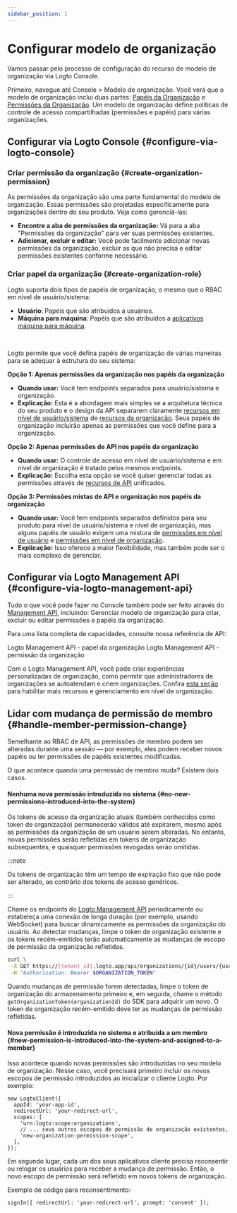 ```yaml
---
sidebar_position: 1
---
```


# Configurar modelo de organização

Vamos passar pelo processo de configuração do recurso de modelo de organização via Logto Console.

Primeiro, navegue até <CloudLink to="/organization-template">Console > Modelo de organização</CloudLink>. Você verá que o modelo de organização inclui duas partes: [Papéis da Organização](/authorization/organization-template#organization-role) e [Permissões da Organização](/authorization/organization-template#organization-permission). Um modelo de organização define políticas de controle de acesso compartilhadas (permissões e papéis) para várias organizações.

## Configurar via Logto Console \{#configure-via-logto-console}

### Criar permissão da organização \{#create-organization-permission}

As permissões da organização são uma parte fundamental do modelo de organização. Essas permissões são projetadas especificamente para organizações dentro do seu produto. Veja como gerenciá-las:

- **Encontre a aba de permissões da organização:** Vá para a aba "Permissões da organização" para ver suas permissões existentes.
- **Adicionar, excluir e editar:** Você pode facilmente adicionar novas permissões da organização, excluir as que não precisa e editar permissões existentes conforme necessário.

### Criar papel da organização \{#create-organization-role}

Logto suporta dois tipos de papéis de organização, o mesmo que o RBAC em nível de usuário/sistema:

- **Usuário**: Papéis que são atribuídos a usuários.
- **Máquina para máquina**: Papéis que são atribuídos a [aplicativos máquina para máquina](/quick-starts/m2m).

<br />

Logto permite que você defina papéis de organização de várias maneiras para se adequar à estrutura do seu sistema:

**Opção 1: Apenas permissões da organização nos papéis da organização**

- **Quando usar:** Você tem endpoints separados para usuário/sistema e organização.
- **Explicação:** Esta é a abordagem mais simples se a arquitetura técnica do seu produto e o design da API separarem claramente [recursos em nível de usuário/sistema](/authorization/role-based-access-control#permissionsscopes) de [recursos da organização](/authorization/organization-template#organization-permission). Seus papéis de organização incluirão apenas as permissões que você define para a organização.

**Opção 2: Apenas permissões de API nos papéis da organização**

- **Quando usar:** O controle de acesso em nível de usuário/sistema e em nível de organização é tratado pelos mesmos endpoints.
- **Explicação:** Escolha esta opção se você quiser gerenciar todas as permissões através de [recursos de API](/authorization/api-resources) unificados.

**Opção 3: Permissões mistas de API e organização nos papéis da organização**

- **Quando usar:** Você tem endpoints separados definidos para seu produto para nível de usuário/sistema e nível de organização, mas alguns papéis de usuário exigem uma mistura de [permissões em nível de usuário](/authorization/role-based-access-control#permissionsscopes) e [permissões em nível de organização](/authorization/organization-template#organization-permission).
- **Explicação:** Isso oferece a maior flexibilidade, mas também pode ser o mais complexo de gerenciar.

## Configurar via Logto Management API \{#configure-via-logto-management-api}

Tudo o que você pode fazer no Console também pode ser feito através do [Management API](/integrate-logto/interact-with-management-api), incluindo: Gerenciar modelo de organização para criar, excluir ou editar permissões e papéis da organização.

Para uma lista completa de capacidades, consulte nossa referência de API:

<Url href="https://openapi.logto.io/operation/operation-updateorganizationrole">
  Logto Management API - papel da organização
</Url>

<Url href="https://openapi.logto.io/operation/operation-listorganizationscopes">
  Logto Management API - permissão da organização
</Url>

Com o Logto Management API, você pode criar experiências personalizadas de organização, como permitir que administradores de organizações se autoatendam e criem organizações. Confira [esta seção](/end-user-flows/organization-experience/) para habilitar mais recursos e gerenciamento em nível de organização.

## Lidar com mudança de permissão de membro \{#handle-member-permission-change}

Semelhante ao RBAC de API, as permissões de membro podem ser alteradas durante uma sessão — por exemplo, eles podem receber novos papéis ou ter permissões de papéis existentes modificadas.

O que acontece quando uma permissão de membro muda? Existem dois casos.

#### Nenhuma nova permissão introduzida no sistema \{#no-new-permissions-introduced-into-the-system}

Os tokens de acesso da organização atuais (também conhecidos como token de organização) permanecerão válidos até expirarem, mesmo após as permissões da organização de um usuário serem alteradas. No entanto, novas permissões serão refletidas em tokens de organização subsequentes, e quaisquer permissões revogadas serão omitidas.

:::note

Os tokens de organização têm um tempo de expiração fixo que não pode ser alterado, ao contrário dos tokens de acesso genéricos.

:::

Chame os endpoints do [Logto Management API](/integrate-logto/interact-with-management-api/) periodicamente ou estabeleça uma conexão de longa duração (por exemplo, usando WebSocket) para buscar dinamicamente as permissões da organização do usuário. Ao detectar mudanças, limpe o token de organização existente e os tokens recém-emitidos terão automaticamente as mudanças de escopo de permissão da organização refletidas.

```bash
curl \
 -X GET https://[tenant_id].logto.app/api/organizations/{id}/users/{userId}/scopes \
 -H "Authorization: Bearer $ORGANIZATION_TOKEN"
```

Quando mudanças de permissão forem detectadas, limpe o token de organização do armazenamento primeiro e, em seguida, chame o método `getOrganizationToken(organizationId)` do SDK para adquirir um novo. O token de organização recém-emitido deve ter as mudanças de permissão refletidas.

#### Nova permissão é introduzida no sistema e atribuída a um membro \{#new-permission-is-introduced-into-the-system-and-assigned-to-a-member}

Isso acontece quando novas permissões são introduzidas no seu modelo de organização. Nesse caso, você precisará primeiro incluir os novos escopos de permissão introduzidos ao inicializar o cliente Logto. Por exemplo:

```tsx
new LogtoClient({
  appId: 'your-app-id',
  redirectUrl: 'your-redirect-url',
  scopes: [
    'urn:logto:scope:organizations',
    // ... seus outros escopos de permissão de organização existentes,
    'new-organization-permission-scope',
  ],
});
```

Em segundo lugar, cada um dos seus aplicativos cliente precisa reconsentir ou relogar os usuários para receber a mudança de permissão. Então, o novo escopo de permissão será refletido em novos tokens de organização.

Exemplo de código para reconsentimento:

```tsx
signIn({ redirectUrl: 'your-redirect-url', prompt: 'consent' });
```
